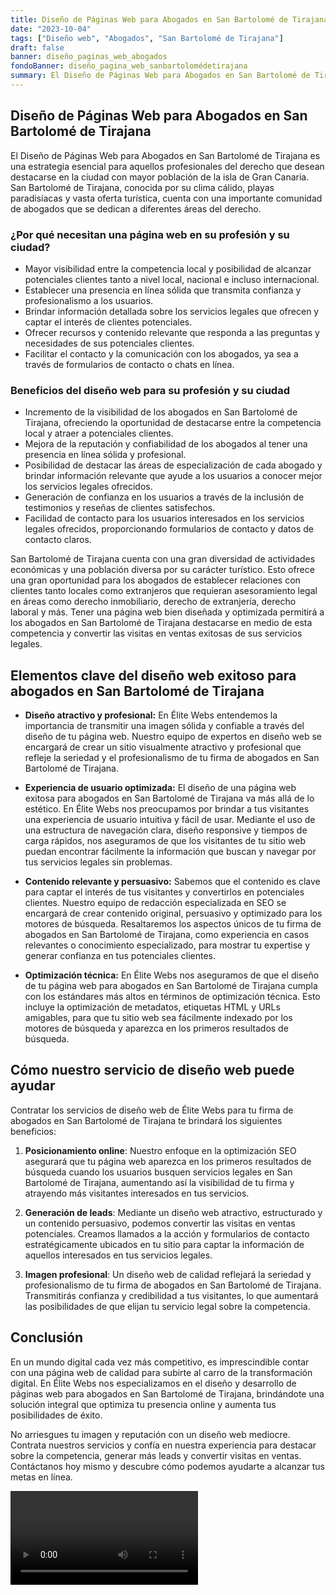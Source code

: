 ```yaml
---
title: Diseño de Páginas Web para Abogados en San Bartolomé de Tirajana
date: "2023-10-04"
tags: ["Diseño web", "Abogados", "San Bartolomé de Tirajana"]
draft: false
banner: diseño_paginas_web_abogados
fondoBanner: diseño_pagina_web_sanbartolomédetirajana
summary: El Diseño de Páginas Web para Abogados en San Bartolomé de Tirajana es una estrategia esencial para aquellos profesionales del derecho que desean destacarse en la ciudad con mayor población de la isla de Gran Canaria. San Bartolomé de Tirajana, conocida por su clima cálido, playas paradisíacas y vasta oferta turística, cuenta con una importante comunidad de abogados que se dedican a diferentes áreas del derecho.
---
```



## Diseño de Páginas Web para Abogados en San Bartolomé de Tirajana

El Diseño de Páginas Web para Abogados en San Bartolomé de Tirajana es una estrategia esencial para aquellos profesionales del derecho que desean destacarse en la ciudad con mayor población de la isla de Gran Canaria. San Bartolomé de Tirajana, conocida por su clima cálido, playas paradisíacas y vasta oferta turística, cuenta con una importante comunidad de abogados que se dedican a diferentes áreas del derecho.

### ¿Por qué necesitan una página web en su profesión y su ciudad?

- Mayor visibilidad entre la competencia local y posibilidad de alcanzar potenciales clientes tanto a nivel local, nacional e incluso internacional.
- Establecer una presencia en línea sólida que transmita confianza y profesionalismo a los usuarios.
- Brindar información detallada sobre los servicios legales que ofrecen y captar el interés de clientes potenciales.
- Ofrecer recursos y contenido relevante que responda a las preguntas y necesidades de sus potenciales clientes.
- Facilitar el contacto y la comunicación con los abogados, ya sea a través de formularios de contacto o chats en línea.

### Beneficios del diseño web para su profesión y su ciudad

- Incremento de la visibilidad de los abogados en San Bartolomé de Tirajana, ofreciendo la oportunidad de destacarse entre la competencia local y atraer a potenciales clientes.
- Mejora de la reputación y confiabilidad de los abogados al tener una presencia en línea sólida y profesional.
- Posibilidad de destacar las áreas de especialización de cada abogado y brindar información relevante que ayude a los usuarios a conocer mejor los servicios legales ofrecidos.
- Generación de confianza en los usuarios a través de la inclusión de testimonios y reseñas de clientes satisfechos.
- Facilidad de contacto para los usuarios interesados en los servicios legales ofrecidos, proporcionando formularios de contacto y datos de contacto claros.

San Bartolomé de Tirajana cuenta con una gran diversidad de actividades económicas y una población diversa por su carácter turístico. Esto ofrece una gran oportunidad para los abogados de establecer relaciones con clientes tanto locales como extranjeros que requieran asesoramiento legal en áreas como derecho inmobiliario, derecho de extranjería, derecho laboral y más. Tener una página web bien diseñada y optimizada permitirá a los abogados en San Bartolomé de Tirajana destacarse en medio de esta competencia y convertir las visitas en ventas exitosas de sus servicios legales.

<GifSeo />

<Cta />

## Elementos clave del diseño web exitoso para abogados en San Bartolomé de Tirajana

- **Diseño atractivo y profesional:** En Élite Webs entendemos la importancia de transmitir una imagen sólida y confiable a través del diseño de tu página web. Nuestro equipo de expertos en diseño web se encargará de crear un sitio visualmente atractivo y profesional que refleje la seriedad y el profesionalismo de tu firma de abogados en San Bartolomé de Tirajana.

- **Experiencia de usuario optimizada:** El diseño de una página web exitosa para abogados en San Bartolomé de Tirajana va más allá de lo estético. En Élite Webs nos preocupamos por brindar a tus visitantes una experiencia de usuario intuitiva y fácil de usar. Mediante el uso de una estructura de navegación clara, diseño responsive y tiempos de carga rápidos, nos aseguramos de que los visitantes de tu sitio web puedan encontrar fácilmente la información que buscan y navegar por tus servicios legales sin problemas.

- **Contenido relevante y persuasivo:** Sabemos que el contenido es clave para captar el interés de tus visitantes y convertirlos en potenciales clientes. Nuestro equipo de redacción especializada en SEO se encargará de crear contenido original, persuasivo y optimizado para los motores de búsqueda. Resaltaremos los aspectos únicos de tu firma de abogados en San Bartolomé de Tirajana, como experiencia en casos relevantes o conocimiento especializado, para mostrar tu expertise y generar confianza en tus potenciales clientes.

- **Optimización técnica:** En Élite Webs nos aseguramos de que el diseño de tu página web para abogados en San Bartolomé de Tirajana cumpla con los estándares más altos en términos de optimización técnica. Esto incluye la optimización de metadatos, etiquetas HTML y URLs amigables, para que tu sitio web sea fácilmente indexado por los motores de búsqueda y aparezca en los primeros resultados de búsqueda.

## Cómo nuestro servicio de diseño web puede ayudar

Contratar los servicios de diseño web de Élite Webs para tu firma de abogados en San Bartolomé de Tirajana te brindará los siguientes beneficios:

1. **Posicionamiento online**: Nuestro enfoque en la optimización SEO asegurará que tu página web aparezca en los primeros resultados de búsqueda cuando los usuarios busquen servicios legales en San Bartolomé de Tirajana, aumentando así la visibilidad de tu firma y atrayendo más visitantes interesados en tus servicios.

2. **Generación de leads**: Mediante un diseño web atractivo, estructurado y un contenido persuasivo, podemos convertir las visitas en ventas potenciales. Creamos llamados a la acción y formularios de contacto estratégicamente ubicados en tu sitio para captar la información de aquellos interesados en tus servicios legales.

3. **Imagen profesional**: Un diseño web de calidad reflejará la seriedad y profesionalismo de tu firma de abogados en San Bartolomé de Tirajana. Transmitirás confianza y credibilidad a tus visitantes, lo que aumentará las posibilidades de que elijan tu servicio legal sobre la competencia.

## Conclusión

En un mundo digital cada vez más competitivo, es imprescindible contar con una página web de calidad para subirte al carro de la transformación digital. En Élite Webs nos especializamos en el diseño y desarrollo de páginas web para abogados en San Bartolomé de Tirajana, brindándote una solución integral que optimiza tu presencia online y aumenta tus posibilidades de éxito.

No arriesgues tu imagen y reputación con un diseño web mediocre. Contrata nuestros servicios y confía en nuestra experiencia para destacar sobre la competencia, generar más leads y convertir visitas en ventas. Contáctanos hoy mismo y descubre cómo podemos ayudarte a alcanzar tus metas en línea.

<Video />

<CtaBot job="Abogados" city="San Bartolomé de Tirajana" />

<Gmaps query="San Bartolomé de Tirajana+españa+maps" />
